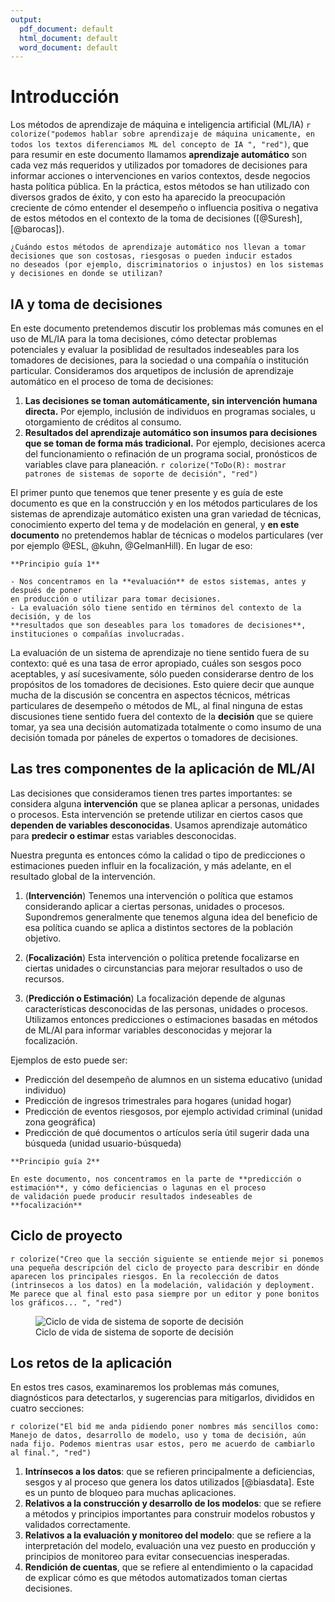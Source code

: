 ```yaml
---
output:
  pdf_document: default
  html_document: default
  word_document: default
---
```

\mainmatter

# Introducción {#intro}

Los métodos de aprendizaje de máquina e inteligencia artificial (ML/IA) `r colorize("podemos hablar sobre aprendizaje de máquina unicamente, en todos los textos diferenciamos ML del concepto de IA ", "red")`, 
que para resumir en este documento llamamos **aprendizaje automático** son cada vez más requeridos
y utilizados por tomadores de decisiones para informar acciones o intervenciones en varios contextos,
desde negocios hasta política pública. En la práctica, estos métodos se han utilizado con diversos
grados de éxito, y con esto ha aparecido la preocupación creciente de cómo entender 
el desempeño o influencia positiva o negativa de estos métodos en el contexto de la toma de decisiones ([@Suresh], [@barocas]).

```block2

¿Cuándo estos métodos de aprendizaje automático nos llevan a tomar decisiones que son costosas, riesgosas o pueden inducir estados
no deseados (por ejemplo, discriminatorios o injustos) en los sistemas y decisiones en donde se utilizan?
```


## IA y toma de decisiones

En este documento pretendemos discutir los problemas más comunes en el uso de ML/IA para la
toma decisiones, cómo detectar problemas potenciales y evaluar la posiblidad de resultados indeseables
para los tomadores de decisiones, para la sociedad o una compañía o institución particular. Consideramos
dos arquetipos de inclusión de aprendizaje automático en el proceso de toma de decisiones:

1. **Las decisiones se toman automáticamente, sin intervención humana directa.** 
Por ejemplo, inclusión de individuos en programas sociales, u otorgamiento de créditos al consumo.
2. **Resultados del aprendizaje automático son insumos para decisiones que se toman de forma más tradicional.** Por ejemplo, decisiones acerca del funcionamiento o refinación de un programa social, pronósticos  de variables clave para planeación.
`r colorize("ToDo(R): mostrar patrones de sistemas de soporte de decisión", "red")`

El primer punto que tenemos que tener presente y es guía de este documento es que
en la construcción y en los métodos particulares de los sistemas de aprendizaje automático existen una gran variedad de técnicas, conocimiento experto del tema y de modelación en general, y **en este documento** no pretendemos hablar
de técnicas o modelos particulares (ver por ejemplo @ESL, @kuhn, @GelmanHill). En lugar de eso:

```block2
**Principio guía 1**

- Nos concentramos en la **evaluación** de estos sistemas, antes y después de poner 
en producción o utilizar para tomar decisiones.
- La evaluación sólo tiene sentido en términos del contexto de la decisión, y de los
**resultados que son deseables para los tomadores de decisiones**, instituciones o compañías involucradas.

```


La evaluación de un sistema de aprendizaje no tiene sentido fuera de su contexto: qué es una tasa
de error apropiado, cuáles son sesgos poco aceptables, y así sucesivamente, sólo pueden considerarse
dentro de los propósitos de los tomadores de decisiones. Esto quiere decir que 
aunque mucha de la discusión se concentra en 
aspectos técnicos, métricas particulares de desempeño o métodos de ML, al final
ninguna de estas discusiones tiene sentido fuera del contexto de la **decisión** que
se quiere tomar, ya sea una decisión automatizada totalmente o como insumo de una decisión
tomada por páneles de expertos o tomadores de decisiones.


## Las tres componentes de la aplicación de ML/AI

Las decisiones que consideramos tienen tres partes importantes: se considera 
alguna **intervención** que se
planea aplicar a personas, unidades o procesos. Esta intervención se pretende utilizar en ciertos casos
que **dependen de variables desconocidas**. Usamos aprendizaje automático para **predecir o estimar** estas variables desconocidas.

Nuestra pregunta es entonces cómo la calidad o tipo de predicciones o estimaciones pueden
influir en la focalización, y más adelante, en el resultado global de la intervención.

1. (**Intervención**) Tenemos una intervención o política que estamos considerando aplicar a ciertas
personas, unidades o procesos. Supondremos generalmente que tenemos alguna idea del beneficio de esa política cuando se aplica a distintos sectores de la población objetivo.

2. (**Focalización**) Esta intervención o política pretende focalizarse en ciertas unidades o circunstancias para mejorar resultados o uso de recursos.

3. (**Predicción o Estimación**) La focalización depende de algunas características desconocidas de las personas, unidades o procesos. Utilizamos entonces predicciones o estimaciones basadas en métodos de ML/AI para informar variables desconocidas y mejorar la focalización.


Ejemplos de esto puede ser:

- Predicción del desempeño de alumnos en un sistema educativo (unidad individuo)
- Predicción de ingresos trimestrales para hogares (unidad hogar)
- Predicción de eventos riesgosos, por ejemplo actividad criminal (unidad zona geográfica)
- Predicción de qué documentos o artículos sería útil sugerir dada una búsqueda (unidad
usuario-búsqueda)


```block2
**Principio guía 2**

En este documento, nos concentramos en la parte de **predicción o estimación**, y cómo deficiencias o lagunas en el proceso
de validación puede producir resultados indeseables de **focalización**
```

\pagebreak


## Ciclo de proyecto

`r colorize("Creo que la sección siguiente se entiende mejor si ponemos una pequeña descripción del ciclo de proyecto para describir en dónde aparecen los principales riesgos. En la recolección de datos (intrinsecos a los datos) en la modelación, validación y deployment. Me parece que al final esto pasa siempre por un editor y pone bonitos los gráficos... ", "red")`

![Ciclo de vida de sistema de soporte de decisión](https://www.oecd-ilibrary.org/sites/eedfee77-en/images/images/01-chapter1/media/image6.png)


## Los retos de la aplicación

En estos tres casos, examinaremos los problemas más comunes, diagnósticos para detectarlos, y sugerencias
para mitigarlos, divididos en cuatro secciones:

`r colorize("El bid me anda pidiendo poner nombres más sencillos como: Manejo de datos, desarrollo de modelo, uso y toma de decisión, aún nada fijo. Podemos mientras usar estos, pero me acuerdo de cambiarlo al final.", "red")`

1. **Intrínsecos a los datos**: que se refieren principalmente a deficiencias, sesgos y al proceso que genera los datos utilizados [@biasdata]. Este es un punto de bloqueo para muchas aplicaciones.
2. **Relativos a la construcción y desarrollo de los modelos**: que se refiere a métodos y principios importantes para construir modelos robustos y validados correctamente.
3. **Relativos a la evaluación y monitoreo del modelo**: que se refiere a la interpretación del modelo, evaluación una vez puesto en producción y principios de monitoreo para evitar consecuencias inesperadas.
4. **Rendición de cuentas**, que se refiere al entendimiento o la capacidad de explicar
cómo es que métodos automatizados toman ciertas decisiones.


